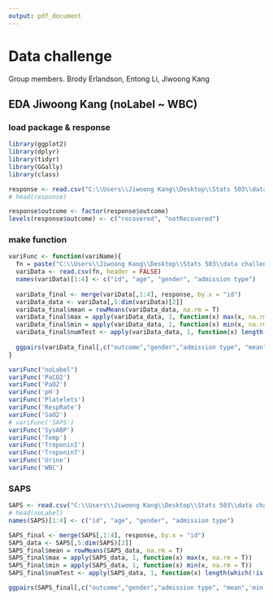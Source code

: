 ---
output: pdf_document
---
# Data challenge
Group members. Brody Erlandson, Entong Li, Jiwoong Kang

## EDA Jiwoong Kang (noLabel ~ WBC)

### load package & response
```{r results = FALSE, message = FALSE, echo = FALSE, warning = FALSE}
library(ggplot2)
library(dplyr)
library(tidyr)
library(GGally)
library(class)

response <- read.csv("C:\\Users\\Jiwoong Kang\\Desktop\\Stats 503\\data challenge\\final_data\\train_outcome.csv")
# head(response)

response$outcome <- factor(response$outcome)
levels(response$outcome) <- c("recovered", "notRecovered")
```

### make function
```{r message = FALSE, echo = FALSE, warning = FALSE}
variFunc <- function(variName){
  fn = paste("C:\\Users\\Jiwoong Kang\\Desktop\\Stats 503\\data challenge\\EDA_Ji\\", variName, ".csv", sep="")
  variData <- read.csv(fn, header = FALSE)
  names(variData)[1:4] <- c("id", "age", "gender", "admission type")
  
  variData_final <- merge(variData[,1:4], response, by.x = "id")
  variData_data <- variData[,5:dim(variData)[2]]
  variData_final$mean = rowMeans(variData_data, na.rm = T)
  variData_final$max = apply(variData_data, 1, function(x) max(x, na.rm = T))
  variData_final$min = apply(variData_data, 1, function(x) min(x, na.rm = T))
  variData_final$numTest <- apply(variData_data, 1, function(x) length(which(!is.na(x))))
  
  ggpairs(variData_final[,c("outcome","gender","admission type", "mean","min","max",'numTest')], mapping = ggplot2::aes(colour=outcome)) + theme_bw()
}
```

```{r message = FALSE, echo = FALSE, warning = FALSE}
variFunc("noLabel")
variFunc('PaCO2')
variFunc('PaO2')
variFunc('pH')
variFunc('Platelets')
variFunc('RespRate')
variFunc('SaO2')
# variFunc('SAPS')
variFunc('SysABP')
variFunc('Temp')
variFunc('TroponinI')
variFunc('TroponinT')
variFunc('Urine')
variFunc('WBC')
```

### SAPS
```{r message = FALSE, echo = FALSE, warning = FALSE}
SAPS <- read.csv("C:\\Users\\Jiwoong Kang\\Desktop\\Stats 503\\data challenge\\EDA_Ji\\noLabel.csv", header = FALSE)
# head(noLabel)
names(SAPS)[1:4] <- c("id", "age", "gender", "admission type")

SAPS_final <- merge(SAPS[,1:4], response, by.x = "id")
SAPS_data <- SAPS[,5:dim(SAPS)[2]]
SAPS_final$mean = rowMeans(SAPS_data, na.rm = T)
SAPS_final$max = apply(SAPS_data, 1, function(x) max(x, na.rm = T))
SAPS_final$min = apply(SAPS_data, 1, function(x) min(x, na.rm = T))
SAPS_final$numTest <- apply(SAPS_data, 1, function(x) length(which(!is.na(x))))

ggpairs(SAPS_final[,c("outcome","gender","admission type", "mean",'min','max','numTest')], mapping = ggplot2::aes(colour=outcome)) + theme_bw()
```
